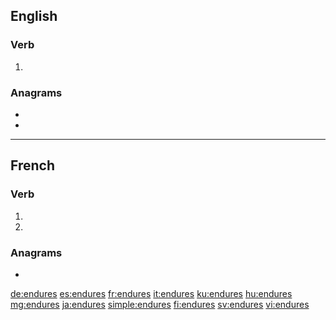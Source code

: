 {{also|endurés}}
==English==

===Verb===
{{head|en|verb form}}

# {{en-third-person singular of|endure}}

===Anagrams===
* {{l|en|end user}}
* {{l|en|ensured}}

----

==French==

===Verb===
{{fr-verb-form}}

# {{inflection of|endurer||2|s|pres|indc|lang=fr}}
# {{inflection of|endurer||2|s|pres|subj|lang=fr}}

===Anagrams===
* {{l|fr|rendues}}

[[de:endures]]
[[es:endures]]
[[fr:endures]]
[[it:endures]]
[[ku:endures]]
[[hu:endures]]
[[mg:endures]]
[[ja:endures]]
[[simple:endures]]
[[fi:endures]]
[[sv:endures]]
[[vi:endures]]